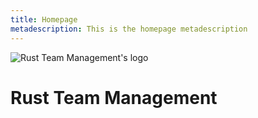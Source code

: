 ```yaml
---
title: Homepage
metadescription: This is the homepage metadescription
---
```


<div className="text-center">
  <Image
    src="/assets/rtm-txt-logo.svg"
    className="m-auto"
    height={69}
    style={{
      filter: 'invert(42%) sepia(7%) saturate(5518%) hue-rotate(189deg) brightness(92%) contrast(91%)'
    }}
    width={226}
    alt="Rust Team Management's logo"
    priority
  />
  <h1 className="mt-2">Rust Team Management</h1>
  <InviteTheBotButton />
</div>
